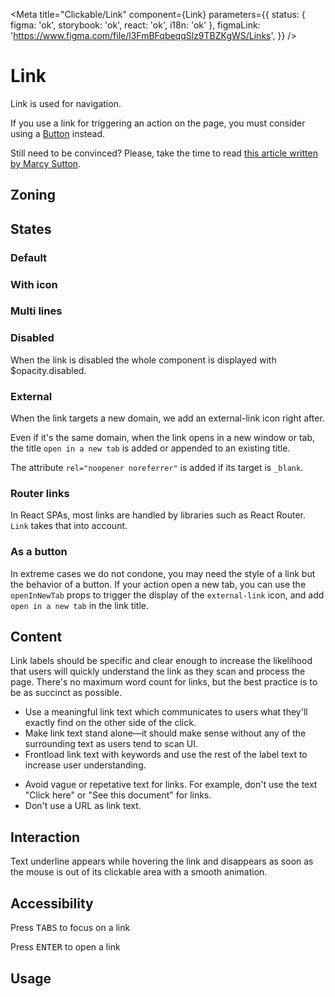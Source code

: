 
<Meta
	title="Clickable/Link"
	component={Link}
	parameters={{
		status: { figma: 'ok', storybook: 'ok', react: 'ok', i18n: 'ok' },
		figmaLink: 'https://www.figma.com/file/l3FmBFqbeqqSlz9TBZKgWS/Links',
	}}
/>

# Link

Link is used for navigation.

If you use a link for triggering an action on the page, you must consider using a [Button](/docs/clickable-button--docs) instead.

Still need to be convinced? Please, take the time to read [this article written by Marcy Sutton](https://marcysutton.com/links-vs-buttons-in-modern-web-applications).

## Zoning

<FigmaImage
	src="https://www.figma.com/file/qc8oUSyVJM67gSsbTShftt/%F0%9F%93%90-Zoning?node-id=12%3A142"
	alt="zoning image for links"
/>

## States

### Default

<Canvas>
	<Story of={Stories.Default} />
</Canvas>

### With icon

<Canvas>
	<Story of={Stories.WithIcon} />
</Canvas>

### Multi lines

<Canvas>
	<Story of={Stories.MultiLines} />
</Canvas>

### Disabled

When the link is disabled the whole component is displayed with $opacity.disabled.

<Canvas>
	<Story of={Stories.Disabled} />
</Canvas>

### External

When the link targets a new domain, we add an external-link icon right after.

<Canvas>
	<Story of={Stories.External} />
</Canvas>

Even if it's the same domain, when the link opens in a new window or tab, the title `open in a new tab` is added or appended to an existing title.

<Canvas>
	<Story of={Stories.TargetBlank} />
</Canvas>

The attribute `rel="noopener noreferrer"` is added if its target is `_blank`.

### Router links

In React SPAs, most links are handled by libraries such as React Router. `Link` takes that into account.

<Canvas>
	<Story of={Stories.RouterLinkStory} />
</Canvas>

### As a button

In extreme cases we do not condone, you may need the style of a link but the behavior of a button.
If your action open a new tab, you can use the `openInNewTab` props to trigger the display of the `external-link` icon, and add `open in a new tab` in the link title.

<Canvas>
	<Story of={StoriesButton.LinkAsButtonStory} />
</Canvas>

<ArgTypes of={StoriesButton.LinkAsButtonStory} />

## Content

Link labels should be specific and clear enough to increase the likelihood that users will quickly understand the link as they scan and process the page. There's no maximum word count for links, but the best practice is to be as succinct as possible.

<Use>
	<Use.Do>
		<ul>
			<li>
				Use a meaningful link text which communicates to users what they'll exactly find on the
				other side of the click.
			</li>
			<li>
				Make link text stand alone—it should make sense without any of the surrounding text as users
				tend to scan UI.
			</li>
			<li>
				Frontload link text with keywords and use the rest of the label text to increase user
				understanding.
			</li>
		</ul>
	</Use.Do>
	<Use.Dont>
		<ul>
			<li>
				Avoid vague or repetative text for links. For example, don't use the text "Click here" or
				"See this document" for links.
			</li>
			<li>Don't use a URL as link text.</li>
		</ul>
	</Use.Dont>
</Use>

## Interaction

Text underline appears while hovering the link and disappears as soon as the mouse is out of its clickable area with a smooth animation.

## Accessibility

Press <kbd>TABS</kbd> to focus on a link

Press <kbd>ENTER</kbd> to open a link

## Usage

<Canvas>
	<Story of={Stories.Usage} />
</Canvas>

<ArgTypes of={Stories.Usage} />
